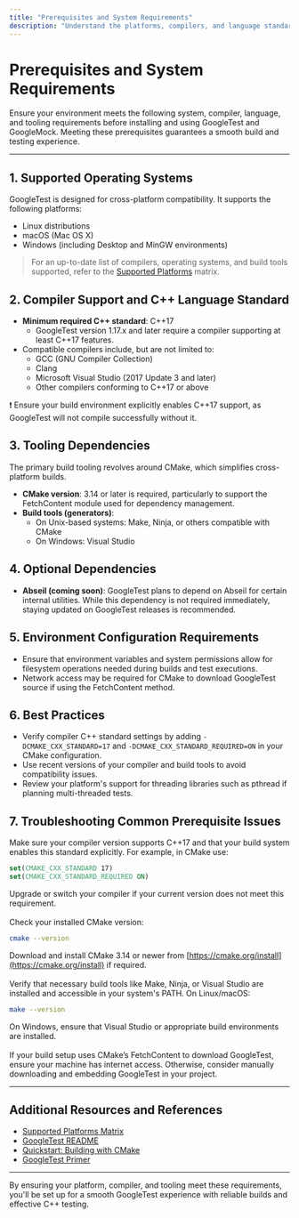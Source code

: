 ```yaml
---
title: "Prerequisites and System Requirements"
description: "Understand the platforms, compilers, and language standards required to use GoogleTest and GoogleMock. This page covers supported operating systems, necessary C++ versions, and tool dependencies, ensuring your environment is ready for a smooth setup."
---
```


# Prerequisites and System Requirements

Ensure your environment meets the following system, compiler, language, and tooling requirements before installing and using GoogleTest and GoogleMock. Meeting these prerequisites guarantees a smooth build and testing experience.

---

## 1. Supported Operating Systems

GoogleTest is designed for cross-platform compatibility. It supports the following platforms:

- Linux distributions
- macOS (Mac OS X)
- Windows (including Desktop and MinGW environments)

> For an up-to-date list of compilers, operating systems, and build tools supported, refer to the [Supported Platforms](https://github.com/google/oss-policies-info/blob/main/foundational-cxx-support-matrix.md) matrix.


## 2. Compiler Support and C++ Language Standard

- **Minimum required C++ standard**: C++17
  - GoogleTest version 1.17.x and later require a compiler supporting at least C++17 features.
- Compatible compilers include, but are not limited to:
  - GCC (GNU Compiler Collection)
  - Clang
  - Microsoft Visual Studio (2017 Update 3 and later)
  - Other compilers conforming to C++17 or above

❗ Ensure your build environment explicitly enables C++17 support, as GoogleTest will not compile successfully without it.


## 3. Tooling Dependencies

The primary build tooling revolves around CMake, which simplifies cross-platform builds.

- **CMake version**: 3.14 or later is required, particularly to support the FetchContent module used for dependency management.
- **Build tools (generators)**:
  - On Unix-based systems: Make, Ninja, or others compatible with CMake
  - On Windows: Visual Studio


## 4. Optional Dependencies

- **Abseil (coming soon)**: GoogleTest plans to depend on Abseil for certain internal utilities. While this dependency is not required immediately, staying updated on GoogleTest releases is recommended.


## 5. Environment Configuration Requirements

- Ensure that environment variables and system permissions allow for filesystem operations needed during builds and test executions.
- Network access may be required for CMake to download GoogleTest source if using the FetchContent method.


## 6. Best Practices

- Verify compiler C++ standard settings by adding `-DCMAKE_CXX_STANDARD=17` and `-DCMAKE_CXX_STANDARD_REQUIRED=ON` in your CMake configuration.
- Use recent versions of your compiler and build tools to avoid compatibility issues.
- Review your platform's support for threading libraries such as pthread if planning multi-threaded tests.


## 7. Troubleshooting Common Prerequisite Issues

<AccordionGroup title="Common Prerequisite Issues">  
<Accordion title="Compiler Does Not Support C++17">  
Make sure your compiler version supports C++17 and that your build system enables this standard explicitly. For example, in CMake use:

```cmake
set(CMAKE_CXX_STANDARD 17)
set(CMAKE_CXX_STANDARD_REQUIRED ON)
```

Upgrade or switch your compiler if your current version does not meet this requirement.
</Accordion>  
<Accordion title="CMake Version Too Old">  
Check your installed CMake version:

```bash
cmake --version
```

Download and install CMake 3.14 or newer from [https://cmake.org/install](https://cmake.org/install) if required.
</Accordion>  
<Accordion title="Missing Build Tools">  
Verify that necessary build tools like Make, Ninja, or Visual Studio are installed and accessible in your system's PATH.
On Linux/macOS:

```bash
make --version
```

On Windows, ensure that Visual Studio or appropriate build environments are installed.
</Accordion>  
<Accordion title="Network Access Issues with FetchContent">  
If your build setup uses CMake’s FetchContent to download GoogleTest, ensure your machine has internet access. Otherwise, consider manually downloading and embedding GoogleTest in your project.
</Accordion>  
</AccordionGroup>


---

## Additional Resources and References

- [Supported Platforms Matrix](https://github.com/google/oss-policies-info/blob/main/foundational-cxx-support-matrix.md)
- [GoogleTest README](https://github.com/google/googletest/blob/main/README.md)
- [Quickstart: Building with CMake](https://github.com/google/googletest/blob/main/docs/quickstart-cmake.md)
- [GoogleTest Primer](https://google.github.io/googletest/primer.html)


---

By ensuring your platform, compiler, and tooling meet these requirements, you'll be set up for a smooth GoogleTest experience with reliable builds and effective C++ testing.
